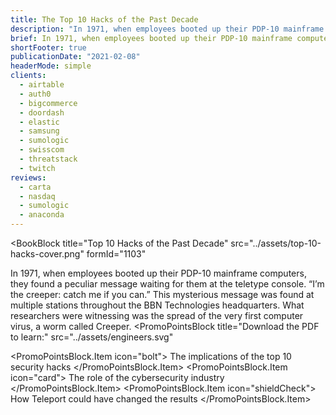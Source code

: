 ```yaml
---
title: The Top 10 Hacks of the Past Decade
description: "In 1971, when employees booted up their PDP-10 mainframe computers, they found a peculiar message waiting for them at the teletype console. “I’m the creeper: catch me if you can.” This mysterious message was found at multiple stations throughout the BBN Technologies headquarters. What researchers were witnessing was the spread of the very first computer virus, a worm called Creeper."
brief: In 1971, when employees booted up their PDP-10 mainframe computers, they found a peculiar message waiting for them at the teletype console...
shortFooter: true
publicationDate: "2021-02-08"
headerMode: simple
clients:
  - airtable
  - auth0
  - bigcommerce
  - doordash
  - elastic
  - samsung
  - sumologic
  - swisscom
  - threatstack
  - twitch
reviews:
  - carta
  - nasdaq
  - sumologic
  - anaconda
---
```



<BookBlock
  title="Top 10 Hacks of the Past Decade"
  src="../assets/top-10-hacks-cover.png"
  formId="1103"
>
  In 1971, when employees booted up their PDP-10 mainframe computers, they found
  a peculiar message waiting for them at the teletype console. “I’m the creeper:
  catch me if you can.” This mysterious message was found at multiple stations
  throughout the BBN Technologies headquarters. What researchers were witnessing
  was the spread of the very first computer virus, a worm called Creeper.
</BookBlock>
<PromoPointsBlock
  title="Download the PDF to learn:"
  src="../assets/engineers.svg"
>
  <PromoPointsBlock.Item icon="bolt">
    The implications of the top 10 security hacks
  </PromoPointsBlock.Item>
  <PromoPointsBlock.Item icon="card">
    The role of the cybersecurity industry
  </PromoPointsBlock.Item>
  <PromoPointsBlock.Item icon="shieldCheck">
    How Teleport could have changed the results
  </PromoPointsBlock.Item>
</PromoPointsBlock>
<ClientsList clients={meta.clients} contrasted />
<Feedback reviews={meta.reviews} />
